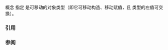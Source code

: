 {{cpp/title|movable}}
{{cpp/concepts/navbar}}
{{ddcl|header=concepts|since=c++20|1=
template&lt; class T &gt;
concept movable =
    std::is_object_v&lt;T&gt; &amp;&amp;
    std::move_constructible&lt;T&gt; &amp;&amp;
    std::assignable_from&lt;T&amp;, T&gt; &amp;&amp;
    std::swappable&lt;T&gt;;
}}

概念 {{tt|movable&lt;T&gt;}} 指定 {{tt|T}} 是可移动的对象类型（即它可移动构造、移动赋值，且 {{tt|T}} 类型的左值可交换）。

===引用===
{{ref std c++23}}
{{ref std|section=18.6|title=Object concepts|id=concepts.object}}
{{ref std end}}
{{ref std c++20}}
{{ref std|section=18.6|title=Object concepts|id=concepts.object}}
{{ref std end}}

===参阅===
{{dsc begin}}
{{dsc inc|cpp/concepts/dsc copyable}}
{{dsc end}}

{{langlinks|de|en|es|ja|ru}}
